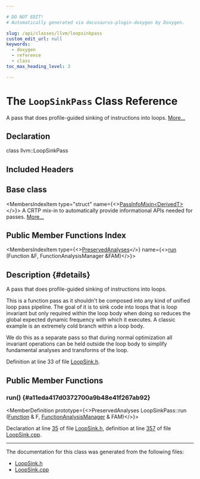 ```yaml
---

# DO NOT EDIT!
# Automatically generated via docusaurus-plugin-doxygen by Doxygen.

slug: /api/classes/llvm/loopsinkpass
custom_edit_url: null
keywords:
  - doxygen
  - reference
  - class
toc_max_heading_level: 3

---
```





# The `LoopSinkPass` Class Reference

<DoxygenPage pluginConfig={pluginConfig}>

A pass that does profile-guided sinking of instructions into loops. <a href="#details">More...</a>

## Declaration

<CodeBlock>class llvm::LoopSinkPass</CodeBlock>

## Included Headers

<IncludesList>
<IncludesListItem
  filePath="llvm/Transforms/Scalar/LoopSink.h"
  permalink="/docs/api/files/include/include/llvm/include/llvm/transforms/include/llvm/transforms/scalar/loopsink-h"
  isLocal="true" />
</IncludesList>

## Base class

<MembersIndex>

<MembersIndexItem
  type="struct"
  name={<><a href="/docs/api/structs/llvm/passinfomixin">PassInfoMixin&lt;DerivedT&gt;</a></>}>
A CRTP mix-in to automatically provide informational APIs needed for passes. <a href="/docs/api/structs/llvm/passinfomixin/#details">More...</a>
</MembersIndexItem>

</MembersIndex>

## Public Member Functions Index

<MembersIndex>

<MembersIndexItem
  type={<><a href="/docs/api/classes/llvm/preservedanalyses">PreservedAnalyses</a></>}
  name={<><a href="#a11eda417d0372700a9b48e41f267ab92">run</a> (Function &amp;F, FunctionAnalysisManager &amp;FAM)</>}>
</MembersIndexItem>

</MembersIndex>

## Description {#details}

A pass that does profile-guided sinking of instructions into loops.

This is a function pass as it shouldn&#39;t be composed into any kind of unified loop pass pipeline. The goal of it is to sink code into loops that is loop invariant but only required within the loop body when doing so reduces the global expected dynamic frequency with which it executes. A classic example is an extremely cold branch within a loop body.

We do this as a separate pass so that during normal optimization all invariant operations can be held outside the loop body to simplify fundamental analyses and transforms of the loop.

Definition at line 33 of file <a href="/docs/api/files/include/include/llvm/include/llvm/transforms/include/llvm/transforms/scalar/loopsink-h">LoopSink.h</a>.

<SectionDefinition>

## Public Member Functions

### run() {#a11eda417d0372700a9b48e41f267ab92}

<MemberDefinition
  prototype={<>PreservedAnalyses LoopSinkPass::run (<a href="/docs/api/classes/llvm/function">Function</a> &amp; F, <a href="/docs/api/namespaces/llvm/#adce09a5a0de0e3177eb00e932734af2f">FunctionAnalysisManager</a> &amp; FAM)</>}>

Declaration at line <a href="/docs/api/files/include/include/llvm/include/llvm/transforms/include/llvm/transforms/scalar/loopsink-h/#l00035">35</a> of file <a href="/docs/api/files/include/include/llvm/include/llvm/transforms/include/llvm/transforms/scalar/loopsink-h">LoopSink.h</a>, definition at line <a href="/docs/api/files/lib/lib/transforms/lib/transforms/scalar/loopsink-cpp/#l00357">357</a> of file <a href="/docs/api/files/lib/lib/transforms/lib/transforms/scalar/loopsink-cpp">LoopSink.cpp</a>.
</MemberDefinition>

</SectionDefinition>

<hr/>

The documentation for this class was generated from the following files:

<ul>
<li><a href="/docs/api/files/include/include/llvm/include/llvm/transforms/include/llvm/transforms/scalar/loopsink-h">LoopSink.h</a></li>
<li><a href="/docs/api/files/lib/lib/transforms/lib/transforms/scalar/loopsink-cpp">LoopSink.cpp</a></li>
</ul>

</DoxygenPage>
